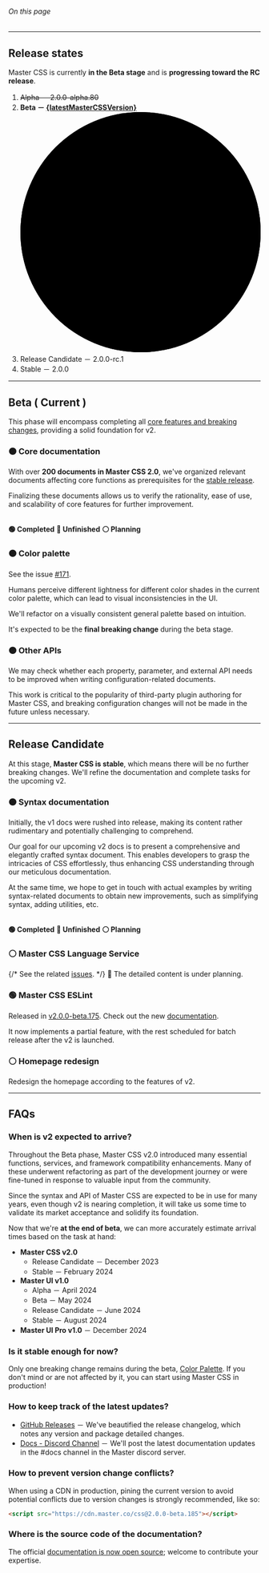 
###### On this page
<ArticleTOC data={toc}/>

---

## Release states
Master CSS is currently **in the Beta stage** and is **progressing toward the RC release**.

1. <del>Alpha － 2.0.0-alpha.80</del>
2. **Beta － [{latestMasterCSSVersion}](https://github.com/master-co/css/releases)** <svg className="ml:5 inline-block v:middle fill:green-75 8x8 overflow:visible" viewBox="0 0 8 8" xmlns="http://www.w3.org/2000/svg"><circle className="@ping|1s|infinite transform:center" cx="4" cy="4" r="4" /><circle cx="4" cy="4" r="4" /></svg>
3. Release Candidate － 2.0.0-rc.1
4. Stable － 2.0.0

---

## Beta ( Current )
This phase will encompass completing all [core features and breaking changes](https://github.com/master-co/css/milestone/4), providing a solid foundation for v2.

### 🟠 Core documentation
With over **200 documents in Master CSS 2.0**, we've organized relevant documents affecting core functions as prerequisites for the [stable release](#release-candidate).

Finalizing these documents allows us to verify the rationality, ease of use, and scalability of core features for further improvement.
<table>
    <Documents category='Getting Started' first />
    <Documents category='Installation' />
    <Documents category='Core Syntax' />
    <Documents category='Fundamentals' />
    <Documents category='Production Optimization' />
    <Documents category='Customization' />
    <Documents category='Enhanced Service' />
    <Documents category='JavaScript API' />
</table>
<p className="flex gap:10 text:12">
    <b>🟢 Completed</b>
    <b>🚧 Unfinished</b>
    <b>⚪️ Planning</b>
</p>

### 🟠 Color palette
See the issue [#171](https://github.com/master-co/css/issues/171).

Humans perceive different lightness for different color shades in the current color palette, which can lead to visual inconsistencies in the UI.

We'll refactor on a visually consistent general palette based on intuition.

It's expected to be the **final breaking change** during the beta stage.

### 🟠 Other APIs
We may check whether each property, parameter, and external API needs to be improved when writing configuration-related documents.

This work is critical to the popularity of third-party plugin authoring for Master CSS, and breaking configuration changes will not be made in the future unless necessary.

---

## Release Candidate
At this stage, **Master CSS is stable**, which means there will be no further breaking changes. We'll refine the documentation and complete tasks for the upcoming v2.

### 🟠 Syntax documentation
Initially, the v1 docs were rushed into release, making its content rather rudimentary and potentially challenging to comprehend.

Our goal for our upcoming v2 docs is to present a comprehensive and elegantly crafted syntax document. This enables developers to grasp the intricacies of CSS effortlessly, thus enhancing CSS understanding through our meticulous documentation.

At the same time, we hope to get in touch with actual examples by writing syntax-related documents to obtain new improvements, such as simplifying syntax, adding utilities, etc.
<table>
    <Documents category='Accessibility' first />
    <Documents category='Animation' />
    <Documents category='Appearance' />
    <Documents category='Background' />
    <Documents category='Border' />
    <Documents category='Effect' />
    <Documents category='Flex' />
    <Documents category='Font' />
    <Documents category='Grid' />
    <Documents category='Grid And Flexbox' />
    <Documents category='Interactivity' />
    <Documents category='Layout' />
    <Documents category='List Style' />
    <Documents category='Media' />
    <Documents category='Outline' />
    <Documents category='Performance' />
    <Documents category='Scroll' />
    <Documents category='Shape' />
    <Documents category='Sizing' />
    <Documents category='Spacing' />
    <Documents category='Svg' />
    <Documents category='Tables' />
    <Documents category='Text' />
    <Documents category='Transform' />
    <Documents category='Transition' />
    <Documents category='Typography' />
    <Documents category='Variable' />
    <Documents category='Visibility' />
</table>
<p className="flex gap:10 text:12">
    <b>🟢 Completed</b>
    <b>🚧 Unfinished</b>
    <b>⚪️ Planning</b>
</p>

### ⚪️ Master CSS Language Service
{/* See the related [issues](https://github.com/master-co/css/issues?q=is%3Aopen+label%3A%22language+service%22+milestone%3A%222.0+%28+RC+%29%22). */}
🚧 The detailed content is under planning.

### 🟢 Master CSS ESLint
Released in [v2.0.0-beta.175](https://github.com/master-co/css/releases/tag/v2.0.0-beta.175). Check out the new [documentation](/docs/code-linting).

It now implements a partial feature, with the rest scheduled for batch release after the v2 is launched.

### ⚪️ Homepage redesign
Redesign the homepage according to the features of v2.

---

## FAQs

### When is v2 expected to arrive?
Throughout the Beta phase, Master CSS v2.0 introduced many essential functions, services, and framework compatibility enhancements. Many of these underwent refactoring as part of the development journey or were fine-tuned in response to valuable input from the community.

Since the syntax and API of Master CSS are expected to be in use for many years, even though v2 is nearing completion, it will take us some time to validate its market acceptance and solidify its foundation.

Now that we're **at the end of beta**, we can more accurately estimate arrival times based on the task at hand:

- **Master CSS v2.0**
    - Release Candidate － December 2023
    - Stable － February 2024
- **Master UI v1.0**
    - Alpha － April 2024
    - Beta － May 2024
    - Release Candidate － June 2024
    - Stable － August 2024
- **Master UI Pro v1.0** － December 2024

### Is it stable enough for now?
Only one breaking change remains during the beta, [Color Palette](#-color-palette). If you don't mind or are not affected by it, you can start using Master CSS in production!

### How to keep track of the latest updates?
- [GitHub Releases](https://github.com/master-co/css/releases) － We've beautified the release changelog, which notes any version and package detailed changes.
- [Docs - Discord Channel](https://discord.com/channels/917780624314613760/1144544204979175626) － We'll post the latest documentation updates in the #docs channel in the Master discord server.

### How to prevent version change conflicts?
When using a CDN in production, pining the current version to avoid potential conflicts due to version changes is strongly recommended, like so:
```html
<script src="https://cdn.master.co/css@2.0.0-beta.185"></script>
```

### Where is the source code of the documentation?
The official [documentation is now open source](https://github.com/master-co/css/tree/beta/docs); welcome to contribute your expertise.
